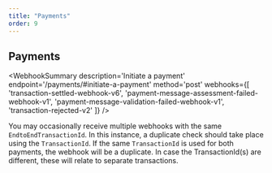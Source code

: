 ```yaml
---
title: "Payments"
order: 9
---
```



## Payments

<WebhookSummary
  description='Initiate a payment'
  endpoint='/payments/#initiate-a-payment'
  method='post'
  webhooks={[
    'transaction-settled-webhook-v6',
    'payment-message-assessment-failed-webhook-v1',
    'payment-message-validation-failed-webhook-v1',
    'transaction-rejected-v2'
  ]}
/>

You may occasionally receive multiple webhooks with the same `EndtoEndTransactionId`. In this instance, a duplicate check should take place using the `TransactionId`.
If the same `TransactionId` is used for both payments, the webhook will be a duplicate. In case the TransactionId(s) are different, these will relate to separate transactions.

<WebhookPlaceholder render='transaction-settled-webhook-v6' />
<WebhookPlaceholder render='payment-message-assessment-failed-webhook-v1' />
<WebhookPlaceholder render='payment-message-validation-failed-webhook-v1' />
<WebhookPlaceholder render='transaction-rejected-v2' />